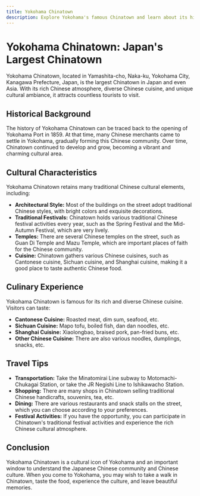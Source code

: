 ```yaml
---
title: Yokohama Chinatown
description: Explore Yokohama's famous Chinatown and learn about its history, culture, and cuisine.
---
```


# Yokohama Chinatown: Japan's Largest Chinatown

Yokohama Chinatown, located in Yamashita-cho, Naka-ku, Yokohama City, Kanagawa Prefecture, Japan, is the largest Chinatown in Japan and even Asia. With its rich Chinese atmosphere, diverse Chinese cuisine, and unique cultural ambiance, it attracts countless tourists to visit.

## Historical Background

The history of Yokohama Chinatown can be traced back to the opening of Yokohama Port in 1859. At that time, many Chinese merchants came to settle in Yokohama, gradually forming this Chinese community. Over time, Chinatown continued to develop and grow, becoming a vibrant and charming cultural area.

## Cultural Characteristics

Yokohama Chinatown retains many traditional Chinese cultural elements, including:

- **Architectural Style:** Most of the buildings on the street adopt traditional Chinese styles, with bright colors and exquisite decorations.
- **Traditional Festivals:** Chinatown holds various traditional Chinese festival activities every year, such as the Spring Festival and the Mid-Autumn Festival, which are very lively.
- **Temples:** There are several Chinese temples on the street, such as Guan Di Temple and Mazu Temple, which are important places of faith for the Chinese community.
- **Cuisine:** Chinatown gathers various Chinese cuisines, such as Cantonese cuisine, Sichuan cuisine, and Shanghai cuisine, making it a good place to taste authentic Chinese food.

## Culinary Experience

Yokohama Chinatown is famous for its rich and diverse Chinese cuisine. Visitors can taste:

- **Cantonese Cuisine:** Roasted meat, dim sum, seafood, etc.
- **Sichuan Cuisine:** Mapo tofu, boiled fish, dan dan noodles, etc.
- **Shanghai Cuisine:** Xiaolongbao, braised pork, pan-fried buns, etc.
- **Other Chinese Cuisine:** There are also various noodles, dumplings, snacks, etc.

## Travel Tips

- **Transportation:** Take the Minatomirai Line subway to Motomachi-Chukagai Station, or take the JR Negishi Line to Ishikawacho Station.
- **Shopping:** There are many shops in Chinatown selling traditional Chinese handicrafts, souvenirs, tea, etc.
- **Dining:** There are various restaurants and snack stalls on the street, which you can choose according to your preferences.
- **Festival Activities:** If you have the opportunity, you can participate in Chinatown's traditional festival activities and experience the rich Chinese cultural atmosphere.

## Conclusion

Yokohama Chinatown is a cultural icon of Yokohama and an important window to understand the Japanese Chinese community and Chinese culture. When you come to Yokohama, you may wish to take a walk in Chinatown, taste the food, experience the culture, and leave beautiful memories.
